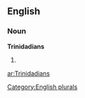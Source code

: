 ==English==

===Noun===
'''Trinidadians'''

# {{plural of|[[Trinidadian]]}}

[[Category:English plurals]]

[[ar:Trinidadians]]